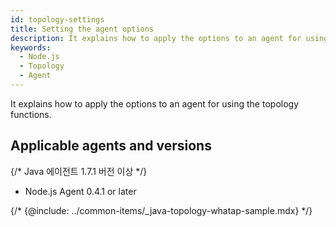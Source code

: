 ```yaml
---
id: topology-settings
title: Setting the agent options
description: It explains how to apply the options to an agent for using the topology functions.
keywords:
  - Node.js
  - Topology
  - Agent
---
```


It explains how to apply the options to an agent for using the topology functions.

## Applicable agents and versions

{/* Java 에이전트 1.7.1 버전 이상 */}

- Node.js Agent 0.4.1 or later


<Topologysettings />

{/* {@include: ../common-items/_java-topology-whatap-sample.mdx} */}


<Nodejstopologywhatapsample />
